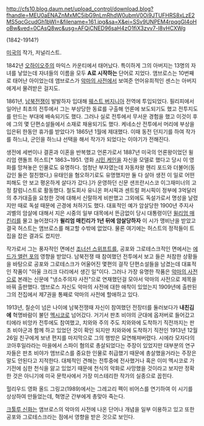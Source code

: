 http://cfs10.blog.daum.net/upload_control/download.blog?fhandle=MEU0aENAZnMxMC5ibG9nLmRhdW0ubmV0Oi9JTUFHRS8xLzE2MS5qcGcudGh1bWI=&filename=161.jpg&sa=X&ei=SSv9UNPEM4rpqgGI4oHoBw&ved=0CAsQ8wc&usg=AFQjCNED96saH4zO1fiX3zvv7-l8vHCXWg

(1842-1914?)

[[미국]]의 작가, 저널리스트.

1842년 [[오하이오]]주의 마익스 카운티에서 태어났다. 특이하게 그의 아버지는 13명의 자녀를 낳았는데 자녀들의 이름을 모두 '''A로 시작하는''' 단어로 지었다. 앰브로스는 10번째로 태어난 아이었는데 앰브로스가 [[악마의 사전]]에서 보여준 언어유희적인 센스는 아버지에게서 물려받은 걸지도.

1861년, [[남북전쟁]]이 발발하자 입대해 [[웨스트 버지니아]] 전역에 투입되었다. 필리피에서 일어난 최초의 전투에서 그는 부상당한 동료를 구출해 언론에 보도되기도 했고 전투지도를 만드는 부대에 배속되기도 했다. 그러나 실로 전투에서 무서운 경험을 했고 이것이 후에 그의 몇 단편소설들에서 소재로 채용되기도 했다. 케네소산 전투에서 머리에 부상을 입은뒤 한동안 휴가를 받았다가 1865년 1월에 제대했다. 이때 동전 던지기를 하여 작가를 하느냐, 군인을 하느냐 선택을 해서 작가가 되었다는 이야기가 전해진다. 

생전에 세번이나 결혼과 이혼을 반복했고 언론가로서 1887년 미국의 언론왕이었던 윌리엄 랜돌프 허스트[* 1863~1951. 영화 [[시민 케인]]을 자신을 모델로 했다고 당시 이 영화를 망쳐놓은 인물로도 유명하다. 엄청난 부자였는데 자동차왕 헨리 포드와 더불어(동갑인 둘은 절친했다,) 유태인을 혐오하기로도 유명했지만 둘 다 살아 생전 이 일로 어떤 피해도 안 보고 평온하게 살다가 갔다.]가 운영하던 신문 샌프란시스코 이그재미너의 고정 칼럼니스트로 활동했다. 철도회사 유니온 퍼시픽과 센트럴 퍼시픽이 정부에 3억달러의 추가대출을 요청한 것에 대해서 신랄하게 비판했고 그외에도 독설가로서 명성을 날렸지만 때로 독설 때문에 곤경에 처하기도 했다. 대표적인 예가 암살당한 1900년 주지사 괴벨의 암살에 대해서 지은 시중의 일부 대목에서 뜬금없이 당시 대통령이던 [[윌리엄 매킨리]]를 물고 늘어졌다가 '''윌리엄 매킨리가 1년 뒤에 암살당하자''' 이 시가 맹비난을 받았고 결국 허스트는 앰브로스를 해고할 수밖에 없었다. 물론 여기에는 허스트의 정적들이 트집을 잡은 결과도 컸지만.

작가로서 그는 풍자적인 면에선 [[조너선 스위프트]]를, 공포와 그로테스크적인 면에서는 [[에드가 앨런 포]]의 영향을 받았다. 남북전쟁 때 참여했던 전투에서 보고 들은 처참한 상황들을 바탕으로 공포와 그로테스크가 어울어진 몇편의 걸작 단편소설들을 남겼는데 대표적인 작품이 "아울 크리크 다리에서 생긴 일"이다. 그러나 가장 유명한 작품은 [[악마의 사전]]으로 본래는 신문에 "냉소주의자 사전"으로 연재했던걸 모아서 악마의 사전으로 제목을 바꿔 출판했다. 앰브로스 자신도 악마의 사전에 대한 애착이 있었는지 1909년에 출판된 그의 전집에서 제7권을 통째로 악마의 사전에 할애하고 있다.

1913년, 칠순이 넘은 나이에 남북전쟁때 자신이 참여했던 전장터를 둘러보다가 '''내친김에''' 혁명바람이 불던 [[멕시코]]로 넘어갔다. 거기서 판초 비야의 군대에 옵저버로 들어갔고 티에라 비앙카 전투에도 참여했고, 치와와 주의 주도 치와와에 도착하기 직전까지는 판초 비야군과 함께 하고 있었던 것이 확인 되지만 치와와에 도착하기 직전인 1913년 12월 26일 친구에게 보낸 편지를 마지막으로 그의 행방은 묘연해져버렸다. 시에라 모자다의 코아후일라라는 마을에서 스파이 혐의로 총살되었다는 주장이 있었지만 대부분의 연구자들은 판초 비야가 앰브로스를 중요한 인물로 취급했기 때문에 총살했을거라는 주장은 말도 안된다고 지적한다. 대체적인 견해는 전투중에 전사했거나 혹은 이미 멕시코로 가기전에 심한 천식을 앓고 있었기 때문에 천식의 악화로 사망했을 것이라고 보지만 정확한 것은 아니기에 미국 문학사에서 가장 미스테리한 작가의 실종으로 꼽힌다.

헐리우드 영화 올드 그링고(1989)에서는 그레고리 펙이 비어스를 연기하여 이 시기를 상상하여 만들었는데, 혁명군 간부에게 총맞아 죽는다.

[[크툴루 신화]]는 앰브로스의 악마의 사전에 나온 단어나 개념을 일부 이용하고 있고 또한 공포와 그로테스크라는 점에서 영향을 받은 것으로 보인다. 

